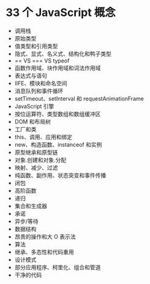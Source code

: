 # 33 个 JavaScript 概念

- 调用栈
- 原始类型
- 值类型和引用类型
- 隐式、显式、名义式、结构化和鸭子类型
- == VS === VS typeof
- 函数作用域、块作用域和词法作用域
- 表达式与语句
- IIFE、模块和命名空间
- 消息队列和事件循环
- setTimeout、setInterval 和 requestAnimationFrame
- JavaScript 引擎
- 按位运算符、类型数组和数组缓冲区
- DOM 和布局树
- 工厂和类
- this、调用、应用和绑定
- new、构造函数、instanceof 和实例
- 原型继承和原型链
- 对象.创建和对象.分配
- 映射、减少、过滤
- 纯函数、副作用、状态突变和事件传播
- 闭包
- 高阶函数
- 递归
- 集合和生成器
- 承诺
- 异步/等待
- 数据结构
- 昂贵的操作和大 O 表示法
- 算法
- 继承、多态性和代码重用
- 设计模式
- 部分应用程序、柯里化、组合和管道
- 干净的代码
